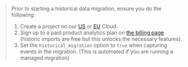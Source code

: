> Prior to starting a historical data migration, ensure you do the following:
> 1. Create a project on our [US](https://us.posthog.com/signup) or [EU](https://eu.posthog.com/signup) Cloud.
> 2. Sign up to a paid product analytics plan on [the billing page](https://us.posthog.com/organization/billing) (historic imports are free but this unlocks the necessary features).
> 3. Set the `historical_migration` option to `true` when capturing events in the migration. (This is automated if you are running a managed migration)
